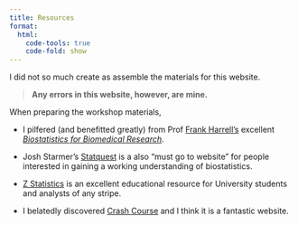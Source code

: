 ```yaml
---
title: Resources
format:
  html:
    code-tools: true
    code-fold: show
---
```



I did not so much create as assemble the materials for this website. 

>**Any errors in this website, however, are mine.** 

When preparing the workshop materials, 

* I pilfered (and benefitted greatly) from Prof [Frank Harrell's](https://www.fharrell.com/) excellent [*Biostatistics for Biomedical Research*](http://hbiostat.org/doc/bbr.pdf). 

* Josh Starmer's [Statquest](https://statquest.org/) is a also “must go to website” for people interested in gaining a working understanding of biostatistics. 

* [Z Statistics](http://www.zstatistics.com/) is an excellent educational resource for University students and analysts of any stripe.

* I belatedly discovered [Crash Course](https://thecrashcourse.com/courses/statistics) and I think it is a fantastic website. 


